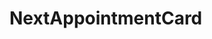 
<Meta title="Dashboard/NextAppointmentCard" component={NextAppointmentCard} />

# NextAppointmentCard

<Story name="NextAppointmentCard">
    <NextAppointmentCard
        appointments={[
            {
                id: 44,
                title: 'Typedigital: Web 3.0',
                description: '',
                start: '2023-01-15T15:30:00.000Z',
                duration: 60,
                subcourseId: 1,
                position: 1,
                total: 10,
                displayName: 'What the web?',
                isOrganizer: true,
                isParticipant: false,
                isCanceled: false,
                organizers: [
                    {
                        id: 1,
                        firstname: 'Leon',
                    },
                ],
                participants: [],
                declinedBy: [],
                appointmentType: 'group',
                subcourse: { published: true, course: { image: '' } },
            },
            {
                id: 40,
                title: 'Typedigital: Web 3.0',
                description: '',
                start: new Date().toISOString(),
                duration: 60,
                subcourseId: 2,
                position: 1,
                total: 10,
                displayName: 'What the web?',
                isOrganizer: true,
                isParticipant: false,
                isCanceled: false,
                organizers: [
                    {
                        id: 1,
                        firstname: 'Leon',
                    },
                ],
                participants: [],
                declinedBy: [],
                appointmentType: 'group',
                subcourse: { published: true, course: { image: '' } },
                course: { image: '' },
            },
        ]}
    />
</Story>
